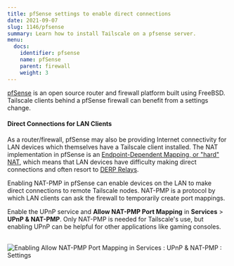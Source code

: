 ```yaml
---
title: pfSense settings to enable direct connections
date: 2021-09-07
slug: 1146/pfsense
summary: Learn how to install Tailscale on a pfsense server.
menu:
  docs:
    identifier: pfsense
    name: pfSense
    parent: firewall
    weight: 3
---
```


[pfSense](https://pfsense.org/) is an open source router and firewall platform
built using FreeBSD. Tailscale clients behind a pfSense firewall can benefit
from a settings change.

#### Direct Connections for LAN Clients

As a router/firewall, pfSense may also be providing Internet connectivity for LAN
devices which themselves have a Tailscale client installed. The NAT implementation
in pfSense is an
[Endpoint-Dependent Mapping, or "hard" NAT](/blog/how-nat-traversal-works/),
which means that LAN devices have difficulty making direct connections and often resort to
[DERP Relays](/kb/1232/derp-servers/).

Enabling NAT-PMP in pfSense can enable devices on the LAN to make direct connections to
remote Tailscale nodes. NAT-PMP is a protocol by which LAN clients can ask the firewall
to temporarily create port mappings.

Enable the UPnP service and **Allow NAT-PMP Port Mapping** in
**Services** > **UPnP & NAT-PMP**. Only NAT-PMP is needed for Tailscale's
use, but enabling UPnP can be helpful for other applications like gaming consoles.

<br />
<Image
  alt="Enabling Allow NAT-PMP Port Mapping in Services : UPnP & NAT-PMP : Settings"
  width={1444}
  height={1320}
  src="/images/solutions/pfsense/upnp-settings.jpg"
/>
